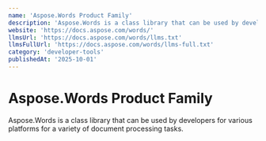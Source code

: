```yaml
---
name: 'Aspose.Words Product Family'
description: 'Aspose.Words is a class library that can be used by developers for various platforms for a variety of document processing tasks.'
website: 'https://docs.aspose.com/words/'
llmsUrl: 'https://docs.aspose.com/words/llms.txt'
llmsFullUrl: 'https://docs.aspose.com/words/llms-full.txt'
category: 'developer-tools'
publishedAt: '2025-10-01'
---
```


# Aspose.Words Product Family

Aspose.Words is a class library that can be used by developers for various platforms for a variety of document processing tasks.
